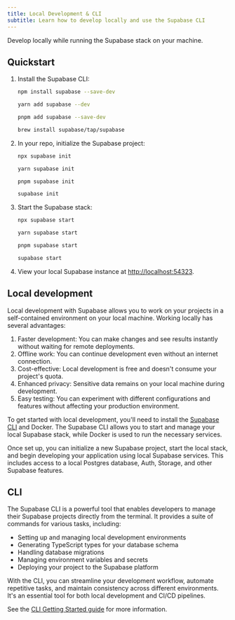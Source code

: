 ```yaml
---
title: Local Development & CLI
subtitle: Learn how to develop locally and use the Supabase CLI
---
```


Develop locally while running the Supabase stack on your machine.

## Quickstart

1.  Install the Supabase CLI:

    <Tabs scrollable size="small" type="underlined" defaultActiveId="npm" queryGroup="package-manager"><TabPanel id="npm" label="npm">

    ```sh
    npm install supabase --save-dev
    ```

    </TabPanel><TabPanel id="yarn" label="yarn">

    ```sh
    yarn add supabase --dev
    ```

    </TabPanel><TabPanel id="pnpm" label="pnpm">

    ```sh
    pnpm add supabase --save-dev
    ```

    </TabPanel><TabPanel id="brew" label="brew">

    ```sh
    brew install supabase/tap/supabase
    ```

    </TabPanel></Tabs>

2.  In your repo, initialize the Supabase project:

    <Tabs scrollable size="small" type="underlined" defaultActiveId="npm" queryGroup="package-manager"><TabPanel id="npm" label="npm">

    ```sh
    npx supabase init
    ```

    </TabPanel><TabPanel id="yarn" label="yarn">

    ```sh
    yarn supabase init
    ```

    </TabPanel><TabPanel id="pnpm" label="pnpm">

    ```sh
    pnpm supabase init
    ```

    </TabPanel><TabPanel id="brew" label="brew">

    ```sh
    supabase init
    ```

    </TabPanel>

    </Tabs>

3.  Start the Supabase stack:

    <Tabs scrollable size="small" type="underlined" defaultActiveId="npm" queryGroup="package-manager"><TabPanel id="npm" label="npm">

    ```sh
    npx supabase start
    ```

    </TabPanel><TabPanel id="yarn" label="yarn">

    ```sh
    yarn supabase start
    ```

    </TabPanel><TabPanel id="pnpm" label="pnpm">

    ```sh
    pnpm supabase start
    ```

    </TabPanel><TabPanel id="brew" label="brew">

    ```sh
    supabase start
    ```

    </TabPanel>

    </Tabs>

4.  View your local Supabase instance at [http://localhost:54323](http://localhost:54323).

## Local development

Local development with Supabase allows you to work on your projects in a self-contained environment on your local machine. Working locally has several advantages:

1. Faster development: You can make changes and see results instantly without waiting for remote deployments.
2. Offline work: You can continue development even without an internet connection.
3. Cost-effective: Local development is free and doesn't consume your project's quota.
4. Enhanced privacy: Sensitive data remains on your local machine during development.
5. Easy testing: You can experiment with different configurations and features without affecting your production environment.

To get started with local development, you'll need to install the [Supabase CLI](#cli) and Docker. The Supabase CLI allows you to start and manage your local Supabase stack, while Docker is used to run the necessary services.

Once set up, you can initialize a new Supabase project, start the local stack, and begin developing your application using local Supabase services. This includes access to a local Postgres database, Auth, Storage, and other Supabase features.

## CLI

The Supabase CLI is a powerful tool that enables developers to manage their Supabase projects directly from the terminal. It provides a suite of commands for various tasks, including:

- Setting up and managing local development environments
- Generating TypeScript types for your database schema
- Handling database migrations
- Managing environment variables and secrets
- Deploying your project to the Supabase platform

With the CLI, you can streamline your development workflow, automate repetitive tasks, and maintain consistency across different environments. It's an essential tool for both local development and CI/CD pipelines.

See the [CLI Getting Started guide](/docs/guides/local-development/cli/getting-started) for more information.
